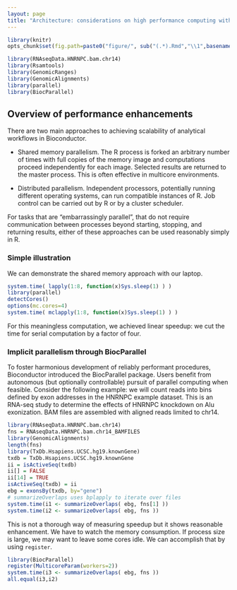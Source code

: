 ```yaml
---
layout: page
title: "Architecture: considerations on high performance computing with Bioconductor"
---
```


```r
library(knitr)
opts_chunk$set(fig.path=paste0("figure/", sub("(.*).Rmd","\\1",basename(knitr:::knit_concord$get('infile'))), "-"))
```
```r
library(RNAseqData.HNRNPC.bam.chr14)
library(Rsamtools)
library(GenomicRanges)
library(GenomicAlignments)
library(parallel)
library(BiocParallel)
```

## Overview of performance enhancements

There are two main approaches to achieving scalability of
analytical workflows in Bioconductor.

- Shared memory parallelism.  The R process is forked an
arbitrary number of times with full copies of the memory
image and computations proceed independently for each image.
Selected results are returned to the master process.  This
is often effective in multicore environments.

- Distributed parallelism.  Independent processors, potentially
running different operating systems, can run compatible instances
of R.  Job control can be carried out by R or by a cluster scheduler.

For tasks that are "embarrassingly parallel", that do not require
communication between processes beyond starting, stopping, and
returning results, either of these approaches can be used
reasonably simply in R.

### Simple illustration

We can demonstrate the shared memory approach with our laptop.

```r
system.time( lapply(1:8, function(x)Sys.sleep(1) ) )
library(parallel)
detectCores()
options(mc.cores=4)
system.time( mclapply(1:8, function(x)Sys.sleep(1) ) )
```

For this meaningless computation, we achieved linear speedup:
we cut the time for serial computation by a factor of four.

### Implicit parallelism through BiocParallel

To foster harmonious development of reliably performant procedures,
Bioconductor introduced the BiocParallel package.  Users
benefit from autonomous (but optionally controllable) pursuit
of parallel computing when feasible.  Consider the following
example: we will count reads into bins defined by exon addresses
in the HNRNPC example dataset.  This is an RNA-seq study to
determine the effects of HNRNPC knockdown on Alu exonization.
BAM files are assembled with aligned reads limited to chr14.

```r
library(RNAseqData.HNRNPC.bam.chr14)
fns = RNAseqData.HNRNPC.bam.chr14_BAMFILES
library(GenomicAlignments)
length(fns)
library(TxDb.Hsapiens.UCSC.hg19.knownGene)
txdb = TxDb.Hsapiens.UCSC.hg19.knownGene
ii = isActiveSeq(txdb)
ii[] = FALSE
ii[14] = TRUE
isActiveSeq(txdb) = ii
ebg = exonsBy(txdb, by="gene")
# summarizeOverlaps uses bplapply to iterate over files
system.time(i1 <- summarizeOverlaps( ebg, fns[1] ))
system.time(i2 <- summarizeOverlaps( ebg, fns ))
```
This is not a thorough way of measuring speedup but it
shows reasonable enhancement.  We have to watch the memory
consumption.  If process size is large, we may want to leave
some cores idle.  We can accomplish that by using `register`.
```r
library(BiocParallel)
register(MulticoreParam(workers=2))
system.time(i3 <- summarizeOverlaps( ebg, fns ))
all.equal(i3,i2)
```


